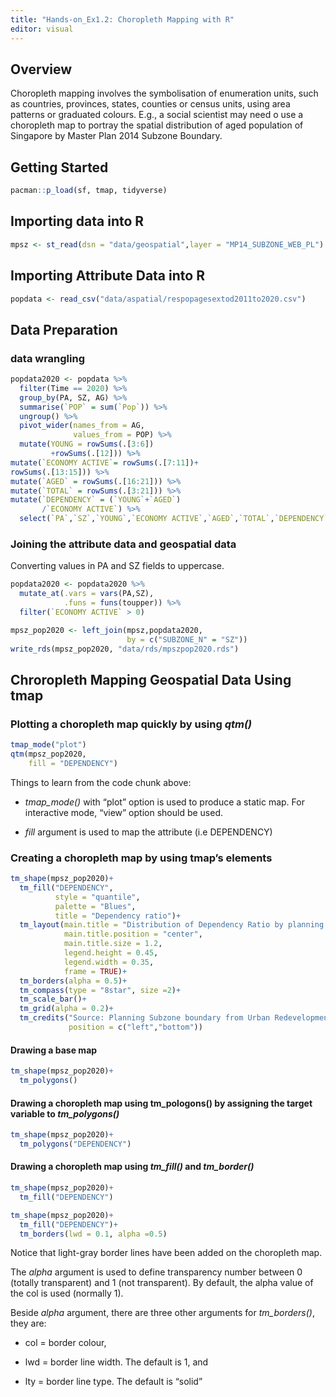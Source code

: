 ```yaml
---
title: "Hands-on_Ex1.2: Choropleth Mapping with R"
editor: visual
---
```


## Overview

Choropleth mapping involves the symbolisation of enumeration units, such as countries, provinces, states, counties or census units, using area patterns or graduated colours. E.g., a social scientist may need o use a choropleth map to portray the spatial distribution of aged population of Singapore by Master Plan 2014 Subzone Boundary.

## Getting Started

```r
pacman::p_load(sf, tmap, tidyverse)
```

## Importing data into R

```r
mpsz <- st_read(dsn = "data/geospatial",layer = "MP14_SUBZONE_WEB_PL")
```

## Importing Attribute Data into R

```r
popdata <- read_csv("data/aspatial/respopagesextod2011to2020.csv")
```

## Data Preparation

### data wrangling

```r
popdata2020 <- popdata %>%
  filter(Time == 2020) %>%
  group_by(PA, SZ, AG) %>%
  summarise(`POP` = sum(`Pop`)) %>%
  ungroup() %>%
  pivot_wider(names_from = AG,
              values_from = POP) %>%
  mutate(YOUNG = rowSums(.[3:6])
         +rowSums(.[12])) %>%
mutate(`ECONOMY ACTIVE`= rowSums(.[7:11])+
rowSums(.[13:15])) %>%
mutate(`AGED` = rowSums(.[16:21])) %>%
mutate(`TOTAL` = rowSums(.[3:21])) %>%
mutate(`DEPENDENCY` = (`YOUNG`+`AGED`)
       /`ECONOMY ACTIVE`) %>%
  select(`PA`,`SZ`,`YOUNG`,`ECONOMY ACTIVE`,`AGED`,`TOTAL`,`DEPENDENCY`)
```

### Joining the attribute data and geospatial data

Converting values in PA and SZ fields to uppercase.

```r
popdata2020 <- popdata2020 %>%
  mutate_at(.vars = vars(PA,SZ),
            .funs = funs(toupper)) %>%
  filter(`ECONOMY ACTIVE` > 0)
```

```r
mpsz_pop2020 <- left_join(mpsz,popdata2020,
                          by = c("SUBZONE_N" = "SZ"))
write_rds(mpsz_pop2020, "data/rds/mpszpop2020.rds")
```

## Chroropleth Mapping Geospatial Data Using tmap

### Plotting a choropleth map quickly by using *qtm()*

```r
tmap_mode("plot")
qtm(mpsz_pop2020,
    fill = "DEPENDENCY")
```

Things to learn from the code chunk above:

-   *tmap_mode()* with "plot" option is used to produce a static map. For interactive mode, "view" option should be used.

-   *fill* argument is used to map the attribute (i.e DEPENDENCY)

### Creating a choropleth map by using tmap's elements

```r
tm_shape(mpsz_pop2020)+
  tm_fill("DEPENDENCY",
          style = "quantile",
          palette = "Blues",
          title = "Dependency ratio")+
  tm_layout(main.title = "Distribution of Dependency Ratio by planning subzone",
            main.title.position = "center",
            main.title.size = 1.2,
            legend.height = 0.45,
            legend.width = 0.35,
            frame = TRUE)+
  tm_borders(alpha = 0.5)+
  tm_compass(type = "8star", size =2)+
  tm_scale_bar()+
  tm_grid(alpha = 0.2)+
  tm_credits("Source: Planning Subzone boundary from Urban Redevelopment Authority (URA)\n and Population data from Department of Statistics DOS",
             position = c("left","bottom"))
```

#### Drawing a base map

```r
tm_shape(mpsz_pop2020)+
  tm_polygons()
```

#### Drawing a choropleth map using tm_pologons() by assigning the target variable to *tm_polygons()*

```r
tm_shape(mpsz_pop2020)+
  tm_polygons("DEPENDENCY")
```

#### Drawing a choropleth map using *tm_fill()* and *tm_border()*

```r
tm_shape(mpsz_pop2020)+
  tm_fill("DEPENDENCY")
```

```r
tm_shape(mpsz_pop2020)+
  tm_fill("DEPENDENCY")+
  tm_borders(lwd = 0.1, alpha =0.5)
```

Notice that light-gray border lines have been added on the choropleth map.

The *alpha* argument is used to define transparency number between 0 (totally transparent) and 1 (not transparent). By default, the alpha value of the col is used (normally 1).

Beside *alpha* argument, there are three other arguments for *tm_borders()*, they are:

-   col = border colour,

-   lwd = border line width. The default is 1, and

-   lty = border line type. The default is "solid"
